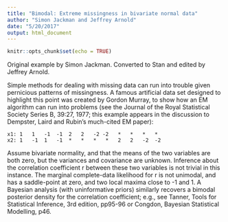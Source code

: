 ```yaml
---
title: "Bimodal: Extreme missingness in bivariate normal data"
author: "Simon Jackman and Jeffrey Arnold"
date: "5/20/2017"
output: html_document
---
```


```r
knitr::opts_chunk$set(echo = TRUE)
```

Original example by Simon Jackman.
Converted to Stan and edited by Jeffrey Arnold.

Simple methods for dealing with missing data can run into trouble given pernicious patterns of missingness.  A famous artificial data set designed to highlight this point was created by Gordon Murray, to show how an EM algorithm can run into problems (see the Journal of the Royal Statistical Society Series B, 39:27, 1977; this example appears in the discussion to Dempster, Laird and Rubin's much-cited EM paper):

```
x1:	1	1	-1	-1	2	2	-2 -2	*	*	*	*
x2:	1	-1	1	-1	*	*	*	*	2	2	-2	-2
```

Assume bivariate normality, and that the means of the two variables are both zero, but the variances and covariance are unknown.  Inference about the correlation coefficient  r  between these two variables is not trivial in this instance.  The marginal complete-data likelihood for r  is not unimodal, and has a saddle-point at zero, and two local maxima close to -1 and 1.  A Bayesian analysis (with uninformative priors) similarly recovers a bimodal posterior density for the correlation coefficient; e.g., see Tanner, Tools for Statistical Inference, 3rd edition, pp95-96 or Congdon, Bayesian Statistical Modelling, p46.
